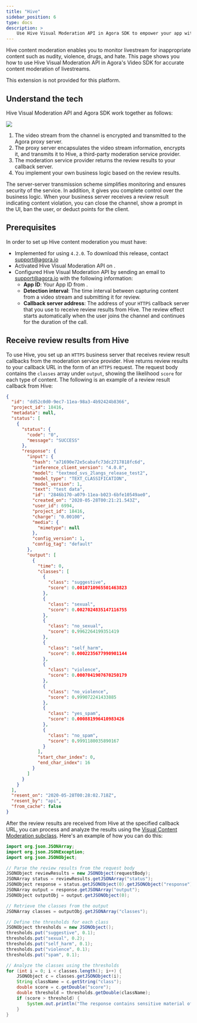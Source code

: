 ```yaml
---
title: "Hive"
sidebar_position: 6
type: docs
description: >
    Use Hive Visual Moderation API in Agora SDK to empower your app with accurate content moderation
---
```


Hive content moderation enables you to monitor livestream for inappropriate content such as nudity, violence, drugs, and hate. This page shows you how to use Hive Visual Moderation API in Agora's Video SDK for accurate content moderation of livestreams.

<PlatformWrapper notAllowed="android">
<PlatformWrapper notAllowed="ios">
<PlatformWrapper notAllowed="macos">
<PlatformWrapper notAllowed="windows">
This extension is not provided for this platform.
</PlatformWrapper>
</PlatformWrapper>
</PlatformWrapper>
</PlatformWrapper>
<PlatformWrapper notAllowed="web">
<PlatformWrapper notAllowed="flutter">
<PlatformWrapper notAllowed="react-native">

## Understand the tech

Hive Visual Moderation API and Agora SDK work together as follows:

![](/images/extensions-marketplace/hive-diagram.png)

1. The video stream from the channel is encrypted and transmitted to the Agora proxy server.
2. The proxy server encapsulates the video stream information, encrypts it, and transmits it to Hive, a third-party moderation service provider.
3. The moderation service provider returns the review results to your callback server.
4. You implement your own business logic based on the review results.

The server-server transmission scheme simplifies monitoring and ensures security of the service. In addition, it gives you complete control over the business logic. When your business server receives a review result indicating content violation, you can close the channel, show a prompt in the UI, ban the user, or deduct points for the client.

## Prerequisites

In order to set up Hive content moderation you must have:

- Implemented <Link to="../../../interactive-live-streaming/get-started/get-started-sdk"><Vg k="GET_STARTED"/> for
  <Vg k="ILS" /></Link> using <Vg k="VSDK" /> `4.2.0`. To download this release, contact
  [support@agora.io](mailto:support@agora.io)
- Activated <Link to="{{Global.AGORA_CONSOLE_URL}}/marketplace/extension/introduce?serviceName=hive">Hive Visual Moderation API</Link> on <Vg k="CONSOLE" />.
- Configured Hive Visual Moderation API by sending an email to support@agora.io with the following information:
    - **App ID**: Your App ID from <Vg k="CONSOLE"/>.
    - **Detection interval**: The time interval between capturing content from a video stream and submitting it for review. 
    - **Callback server address**:	The address of your `HTTPS` callback server that you use to receive review
  results from Hive. The review effect starts automatically when the user joins the channel and continues for the duration of the call.

## Receive review results from Hive

To use Hive, you set up an `HTTPS` business server that receives review result callbacks from the moderation service provider. Hive returns review results to your callback URL in the form of an `HTTPS` request. The request body contains the `classes` array under `output`, showing the likelihood `score` for each type of content. The following is an example of a review result callback from Hive:

```json
{
  "id": "dd52c0d0-9ec7-11ea-98a3-4b92424b8366",
  "project_id": 18416,
  "metadata": null,
  "status": [
    {
      "status": {
        "code": "0",
        "message": "SUCCESS"
      },
      "response": {
        "input": {
          "hash": "a71690e72e5cabafc73dc2717818fc6d",
          "inference_client_version": "4.0.8",
          "model": "textmod_svs_2langs_release_test2",
          "model_type": "TEXT_CLASSIFICATION",
          "model_version": 1,
          "text": "test data",
          "id": "2846b170-a079-11ea-b023-6bfe10549ae0",
          "created_on": "2020-05-28T00:21:21.543Z",
          "user_id": 6994,
          "project_id": 18416,
          "charge": "0.00100",
          "media": {
            "mimetype": null
          },
          "config_version": 1,
          "config_tag": "default"
        },
        "output": [
          {
            "time": 0,
            "classes": [
              {
                "class": "suggestive",
                "score": 0.0010710965501463823
              },
              {
                "class": "sexual",
                "score": 0.0027024835147116755
              },
              {
                "class": "no_sexual",
                "score": 0.9962264199351419
              },
              {
                "class": "self_harm",
                "score": 0.0002235677990901144
              },
              {
                "class": "violence",
                "score": 0.0007041907670250179
              },
              {
                "class": "no_violence",
                "score": 0.999072241433885
              },
              {
                "class": "yes_spam",
                "score": 0.000881996410983426
              },
              {
                "class": "no_spam",
                "score": 0.9991180035890167
              }
            ],
            "start_char_index": 0,
            "end_char_index": 16
          }
        ]
      }
    }
  ],
  "resent_on": "2020-05-28T00:28:02.718Z",
  "resent_by": "api",
  "from_cache": false
}
```
After the review results are received from Hive at the specified callback URL, you can process and analyze the results using the [Visual Content Moderation subclass](https://docs.thehive.ai/docs/visual-content-moderation). Here's an example of how you can do this:

```java
import org.json.JSONArray;
import org.json.JSONException;
import org.json.JSONObject;

// Parse the review results from the request body
JSONObject reviewResults = new JSONObject(requestBody);
JSONArray status = reviewResults.getJSONArray("status");
JSONObject response = status.getJSONObject(0).getJSONObject("response");
JSONArray output = response.getJSONArray("output");
JSONObject outputObj = output.getJSONObject(0);

// Retrieve the classes from the output
JSONArray classes = outputObj.getJSONArray("classes");

// Define the thresholds for each class
JSONObject thresholds = new JSONObject();
thresholds.put("suggestive", 0.1);
thresholds.put("sexual", 0.2);
thresholds.put("self_harm", 0.1);
thresholds.put("violence", 0.1);
thresholds.put("spam", 0.1);

// Analyze the classes using the thresholds
for (int i = 0; i < classes.length(); i++) {
    JSONObject c = classes.getJSONObject(i);
    String className = c.getString("class");
    double score = c.getDouble("score");
    double threshold = thresholds.getDouble(className);
    if (score > threshold) {
        System.out.println("The response contains sensitive material of type " + className + " with score " + score + ".");
    }
}
```

</PlatformWrapper>
</PlatformWrapper>
</PlatformWrapper>